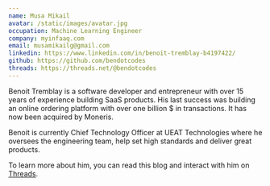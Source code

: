 ```yaml
---
name: Musa Mikail
avatar: /static/images/avatar.jpg
occupation: Machine Learning Engineer
company: myinfaaq.com
email: musamikailg@gmail.com
linkedin: https://www.linkedin.com/in/benoit-tremblay-b4197422/
github: https://github.com/bendotcodes
threads: https://threads.net/@bendotcodes
---
```


Benoit Tremblay is a software developer and entrepreneur with over 15 years of experience building SaaS products. His last success was building an online ordering platform with over one billion $ in transactions. It has now been acquired by Moneris.

Benoit is currently Chief Technology Officer at UEAT Technologies where he oversees the engineering  team, help set high standards and deliver great products.

To learn more about him, you can read this blog and interact with him on <a href="https://threads.net/@bendotcodes">Threads</a>.
